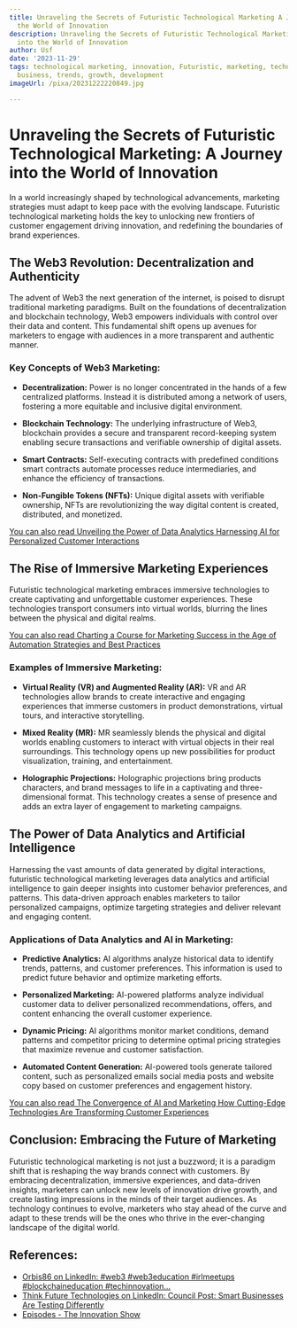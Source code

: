 ```yaml
---
title: Unraveling the Secrets of Futuristic Technological Marketing A Journey into
  the World of Innovation
description: Unraveling the Secrets of Futuristic Technological Marketing A Journey
  into the World of Innovation
author: Usf
date: '2023-11-29'
tags: technological marketing, innovation, Futuristic, marketing, technology, future,
  business, trends, growth, development
imageUrl: /pixa/20231222220849.jpg

---
```

#  Unraveling the Secrets of Futuristic Technological Marketing: A Journey into the World of Innovation

In a world  increasingly  shaped by technological advancements, marketing strategies must  adapt to keep pace with the evolving landscape. Futuristic  technological  marketing  holds the key to unlocking new  frontiers of customer engagement driving innovation, and redefining the boundaries of  brand experiences.

## The Web3 Revolution: Decentralization and Authenticity

The advent of Web3 the next generation of the internet, is poised to disrupt traditional marketing paradigms. Built on the foundations of decentralization and blockchain technology, Web3 empowers individuals with  control over their data and content. This fundamental shift opens up avenues for marketers to engage with audiences in a  more transparent and authentic manner.

### Key Concepts of Web3 Marketing:

- **Decentralization:** Power is no longer concentrated in the hands of a  few centralized platforms. Instead it is distributed among a  network of users, fostering  a more equitable and inclusive digital environment.

- **Blockchain Technology:** The underlying infrastructure of Web3, blockchain provides a  secure and transparent  record-keeping system enabling  secure transactions and verifiable ownership  of digital assets.

- **Smart Contracts:** Self-executing contracts with predefined conditions smart contracts automate processes reduce intermediaries, and enhance the efficiency of  transactions.

- **Non-Fungible Tokens (NFTs):** Unique digital assets with verifiable ownership, NFTs are revolutionizing the way digital content  is created, distributed, and monetized.

[You can also read Unveiling the Power  of Data Analytics Harnessing AI for Personalized Customer Interactions](Unveiling%20the%20Power%20of%20Data%20Analytics%20Harnessing%20AI%20for%20Personalized%20Customer%20Interactions)


## The  Rise of Immersive Marketing Experiences

Futuristic technological marketing embraces immersive technologies to create captivating and unforgettable  customer experiences. These technologies transport consumers into virtual worlds, blurring the lines between the physical and digital  realms.

[You can  also read Charting a Course for Marketing Success in the Age of Automation Strategies and  Best Practices](Charting%20a%20Course%20for%20Marketing%20Success%20in%20the%20Age%20of%20Automation%20Strategies%20and%20Best%20Practices)


### Examples of Immersive Marketing:

- **Virtual Reality (VR) and Augmented Reality (AR):** VR and AR technologies allow brands to create interactive and  engaging experiences that immerse customers  in  product demonstrations, virtual  tours, and interactive storytelling.

- **Mixed Reality (MR):**  MR seamlessly blends the  physical and digital worlds enabling customers  to interact with virtual objects in their real surroundings. This technology opens up new possibilities for product visualization, training, and entertainment.

- **Holographic  Projections:** Holographic projections bring  products characters, and brand messages to life in  a captivating and three-dimensional format. This technology creates a sense of presence and adds an extra  layer of engagement to marketing campaigns.

## The Power of Data Analytics and Artificial  Intelligence

Harnessing the vast  amounts of data generated by digital interactions, futuristic technological marketing leverages data analytics and artificial intelligence to gain deeper insights into customer behavior preferences, and patterns. This data-driven approach enables marketers to  tailor  personalized campaigns, optimize  targeting strategies and deliver relevant and engaging content.

### Applications of Data Analytics and AI in Marketing:

- **Predictive Analytics:** AI algorithms  analyze historical data to identify trends, patterns,  and customer  preferences. This  information is used to predict future behavior and optimize marketing  efforts.

- **Personalized Marketing:** AI-powered platforms analyze individual customer data to deliver personalized recommendations,  offers, and content enhancing the overall customer experience.

- **Dynamic Pricing:** AI algorithms monitor market conditions, demand patterns and competitor pricing to determine optimal pricing strategies  that maximize revenue and customer satisfaction.

- **Automated Content Generation:** AI-powered tools generate tailored content, such as personalized emails social media posts and website copy based on customer preferences  and engagement history.

[You can also read The Convergence  of AI and Marketing How Cutting-Edge Technologies Are Transforming Customer Experiences](The%20Convergence%20of%20AI%20and%20Marketing%20How%20Cutting-Edge%20Technologies%20Are%20Transforming%20Customer%20Experiences)


## Conclusion: Embracing the Future  of Marketing

Futuristic technological marketing is not just a  buzzword; it is a paradigm shift that is reshaping the way brands connect with customers. By embracing decentralization, immersive  experiences, and data-driven insights,  marketers  can  unlock  new levels of  innovation drive growth, and  create lasting impressions in the minds of their target audiences. As technology  continues to evolve, marketers who stay ahead of the  curve and adapt to these trends will be the ones who  thrive in the ever-changing  landscape of the digital world.

## References:
- [Orbis86 on LinkedIn: #web3 #web3education #irlmeetups #blockchaineducation #techinnovation…](https://www.linkedin.com/posts/orbis86_web3-web3education-irlmeetups-activity-7130222865546686464-vCpO)
- [Think Future Technologies on LinkedIn: Council Post: Smart Businesses Are Testing Differently](https://www.linkedin.com/posts/think-future-technologies_council-post-smart-businesses-are-testing-activity-7085565646276562944-__95)
- [Episodes - The Innovation Show](https://theinnovationshow.io/episodes/)
